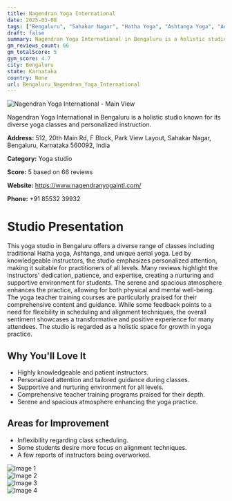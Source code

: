 ```yaml
---
title: Nagendran Yoga International
date: 2025-03-08
tags: ["Bengaluru", "Sahakar Nagar", "Hatha Yoga", "Ashtanga Yoga", "Aerial Yoga", "supportive environment", "serene atmosphere", "Bengaluru"]  
draft: false
summary: Nagendran Yoga International in Bengaluru is a holistic studio known for its diverse yoga classes and personalized instruction.
gm_reviews_count: 66
gm_totalScore: 5
gym_score: 4.7
city: Bengaluru
state: Karnataka
country: None
url: Bengaluru_Nagendran_Yoga_International
---
```


<div className="aspect-[16/9] relative my-8">
  <img 
    src="https://lh5.googleusercontent.com/p/AF1QipMpaDpZAYxGSWy-CN1250hJK7Uejymze4gzKV2V=w1920-h1080-k-no"
    alt="Nagendran Yoga International - Main View"
    className="object-cover absolute inset-0 w-full h-full rounded-lg"
  />
</div>

Nagendran Yoga International in Bengaluru is a holistic studio known for its diverse yoga classes and personalized instruction.

**Address:** 512, 20th Main Rd, F Block, Park View Layout, Sahakar Nagar, Bengaluru, Karnataka 560092, India

**Category:** Yoga studio

**Score:** 5 based on 66 reviews

**Website:** https://www.nagendranyogaintl.com/

**Phone:** +91 85532 39932

# Studio Presentation

This yoga studio in Bengaluru offers a diverse range of classes including traditional Hatha yoga, Ashtanga, and unique aerial yoga. Led by knowledgeable instructors, the studio emphasizes personalized attention, making it suitable for practitioners of all levels. Many reviews highlight the instructors' dedication, patience, and expertise, creating a nurturing and supportive environment for students. The serene and spacious atmosphere enhances the practice, allowing for both physical and mental well-being. The yoga teacher training courses are particularly praised for their comprehensive content and guidance. While some feedback points to a need for flexibility in scheduling and alignment techniques, the overall sentiment showcases a transformative and positive experience for many attendees. The studio is regarded as a holistic space for growth in yoga practice.

## Why You'll Love It

- Highly knowledgeable and patient instructors.
- Personalized attention and tailored guidance during classes.
- Supportive and nurturing environment for all levels.
- Comprehensive teacher training programs praised for their depth.
- Serene and spacious atmosphere enhancing the yoga practice.

## Areas for Improvement

- Inflexibility regarding class scheduling.
- Some students desire more focus on alignment techniques.
- A few reports of instructors being overworked.

<div className="grid grid-cols-1 xl:grid-cols-2 gap-4 my-8">
<div className="aspect-[4/3] relative"><img src="https://lh5.googleusercontent.com/p/AF1QipOikQt4MGejn1lCdq885B-R5lYYNth2J7clIaMG=w1920-h1080-k-no" alt="Image 1" className="object-cover absolute inset-0 w-full h-full rounded-lg" /></div>
<div className="aspect-[4/3] relative"><img src="https://lh5.googleusercontent.com/p/AF1QipMuZfi0uu7mjnE70ZD_wV2qMNpEfPG0yjJbzQIG=w1920-h1080-k-no" alt="Image 2" className="object-cover absolute inset-0 w-full h-full rounded-lg" /></div>
<div className="aspect-[4/3] relative"><img src="https://lh5.googleusercontent.com/p/AF1QipMAsx5vLysiLbhG6KfzgbUO1U-l0k2PcGIkS7MX=w1920-h1080-k-no" alt="Image 3" className="object-cover absolute inset-0 w-full h-full rounded-lg" /></div>
<div className="aspect-[4/3] relative"><img src="https://lh5.googleusercontent.com/p/AF1QipPLbDKcuGro9YwyrGKquLE-L4uV0Bi2Ruw35bn8=w1920-h1080-k-no" alt="Image 4" className="object-cover absolute inset-0 w-full h-full rounded-lg" /></div>
</div>